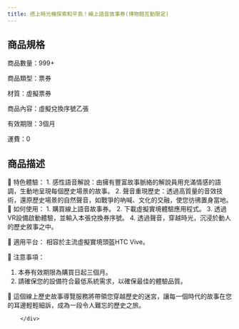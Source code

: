 ```yaml
---
title: 搭上時光機探索和平島！線上語音故事券(博物館互動限定)
---
```




<ProductDetails plan={2} item={1}/>

## 商品規格
<div className="w-96 h-auto dark:bg-base-100 shadow-xl lg:w-3/4 mt-8 bg-yellow-50 rounded-lg" >
        <div className="card-body">
商品數量：999+

商品類型：票券

材質：虛擬票券

商品內容：虛擬兌換序號乙張

有效期限：3個月

運費：0
        </div>
</div >

## 商品描述
<div className="w-96 h-auto dark:bg-base-100 shadow-xl lg:w-3/4 mt-8 bg-sky-100" >
        <div className="card-body">
	特色體驗：
1. 感性語音解說：由擁有豐富故事脈絡的解說員用充滿情感的語調，生動地呈現每個歷史場景的故事。
2. 聲音重現歷史：透過高質量的音效技術，還原歷史場景的自然聲音，如戰爭的吶喊、文化的交融，使您彷彿置身當地。
	如何使用：
1. 購買線上語音故事券。
2. 下載虛擬實境體驗應用程式。
3. 透過VR設備啟動體驗，並輸入本張兌換券序號。
4. 透過聲音，穿越時光，沉浸於動人的歷史敘事之中。

	適用平台：
相容於主流虛擬實境頭盔HTC Vive。

	注意事項：
1. 本券有效期限為購買日起三個月。
2. 請確保您的設備符合最低系統需求，以確保最佳的體驗品質。

	這個線上歷史故事導覽服務將帶領您穿越歷史的迷宮，讓每一個時代的故事在您的耳邊輕輕細訴，成為一段令人難忘的歷史之旅。

        </div>
</div >